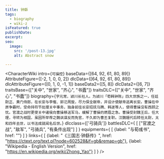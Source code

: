 ```yaml
---
title: 钟繇
tags:
  - biography
  - wiki-z
isFeatured: true
publishDate:
excerpt:
seo:
  image:
    src: '/post-13.jpg'
    alt: Abstract snow

---
```



<CharacterWiki
  intro={`可操控`}
  baseData={[64, 92, 61, 80, 89]}
  AttributeFigure={[-2, 1, 0, 0, 2]}
  dlcData={[64, 92, 61, 80, 89]}
  dlcAttributeFigure={[0, 1, 0, -1, 1]}
  baseData2={[5, 8]}
  dlcData2={[6, 7]}
  traitsBase={["关中", "世家", "齐心", "书蠹"]}
  traitsDLC={["关中", "世家", "齐心", "书蠹"]}
  biography={`字元常，颍川长社人。为颍川「荀韩钟陈」四大世族之一，任廷尉正、黄门侍郎，在长安与李傕、郭氾周旋，尽力保全献帝，并设计使献帝逃离长安。曹操在中原争霸时，受命持符节处理关中事务，独身前往长安招抚马腾、韩遂等人，使得曹操没有西顾之忧。官渡之战时更使关中诸侯向曹操移送军马，缓解了曹操的燃眉之急。曹操受封魏王后，任大理，寻转为相国，虽因所举荐之魏讽谋反而免官，不久即为曹丕复职。汉魏嬗代后转任太尉，太和四年去世，以书法成就闻名后世。`}
  dlcclass={['弓骑兵']}
  battlesDLC={
    [
      ["官渡之战", "敌军", "弓骑兵", "有条件出现"]
    ]
  }
  equipments={
    [
      {label: "与荀彧书", href: ""}
    ]
  }
  links={
    [
      {label: "《三国志·钟繇传》", href: "https://ctext.org/text.pl?node=602528&if=gb&remap=gb"},
      {label: "Wikipedia - English Version", href: "https://en.wikipedia.org/wiki/Zhong_Yao"}
    ]
  }
/>
